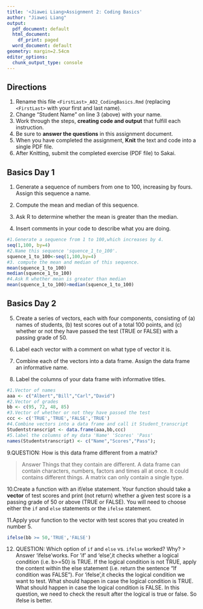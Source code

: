 ```yaml
---
title: '<Jiawei Liang>Assignment 2: Coding Basics'
author: "Jiawei Liang"
output:
  pdf_document: default
  html_document:
    df_print: paged
  word_document: default
geometry: margin=2.54cm
editor_options:
  chunk_output_type: console
---
```




## Directions

1.  Rename this file `<FirstLast>_A02_CodingBasics.Rmd` (replacing `<FirstLast>` with your first and last name).
2.  Change "Student Name" on line 3 (above) with your name.
3.  Work through the steps, **creating code and output** that fulfill each instruction.
4.  Be sure to **answer the questions** in this assignment document.
5.  When you have completed the assignment, **Knit** the text and code into a single PDF file.
6.  After Knitting, submit the completed exercise (PDF file) to Sakai.

## Basics Day 1

1.  Generate a sequence of numbers from one to 100, increasing by fours. Assign this sequence a name.

2.  Compute the mean and median of this sequence.

3.  Ask R to determine whether the mean is greater than the median.

4.  Insert comments in your code to describe what you are doing.


```r
#1.Generate a sequence from 1 to 100,which increases by 4.
seq(1,100, by=4) 
#2.Name this sequence 'squence_1_to_100'.
squence_1_to_100<-seq(1,100,by=4) 
#3. compute the mean and median of this sequence.
mean(squence_1_to_100)  
median(squence_1_to_100) 
#4.Ask R whether mean is greater than median
mean(squence_1_to_100)>median(squence_1_to_100)
```

## Basics Day 2

5.  Create a series of vectors, each with four components, consisting of (a) names of students, (b) test scores out of a total 100 points, and (c) whether or not they have passed the test (TRUE or FALSE) with a passing grade of 50.

6.  Label each vector with a comment on what type of vector it is.

7.  Combine each of the vectors into a data frame. Assign the data frame an informative name.

8.  Label the columns of your data frame with informative titles.

```r
#1.Vector of names
aaa <- c("Albert","Bill","Carl","David")
#2.Vector of grades
bb <- c(95, 72, 48, 85)
#3.Vector of whether or not they have passed the test
ccc <- c('TRUE','TRUE','FALSE','TRUE')
#4.Combine vectors into a data frame and call it Student_transcript
Studentstranscript <- data.frame(aaa,bb,ccc) 
#5.label the columns of my data 'Name' 'Scores' 'Pass'
names(Studentstranscript) <- c("Name","Scores","Pass");

```

9.QUESTION: How is this data frame different from a matrix?


> Answer
 Things that they contain are different. 
A data frame can contain  characters, numbers, factors and times all at once. It could contains different things.
 A matrix can only contain a single type.

10.Create a function with an if/else statement. Your function should take a **vector** of test scores and print (not return) whether a given test score is a passing grade of 50 or above (TRUE or FALSE). You will need to choose either the `if` and `else` statements or the `ifelse` statement. 

11.Apply your function to the vector with test scores that you created in number 5.
```r
ifelse(bb >= 50,'TRUE','FALSE')
```
12. QUESTION: Which option of `if` and `else` vs. `ifelse` worked? Why?
> Answer
'ifelse'works.
  For 'if' and 'else',it checks whether a logical condition (i.e. b>=50) is TRUE.
If the logical condition is not TRUE, apply the content within the else statement (i.e. return the sentence “If condition was FALSE”).
  For 'ifelse',it checks the logical condition we want to test.
What should happen in case the logical condition is TRUE.
What should happen in case the logical condition is FALSE.
In this question, we need to check the result after the logical is true or false. So ifelse is better.

